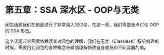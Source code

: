 # 第五章：SSA 深水区 - OOP与无类

闭包话题我们在前面进行了非常深入的讨论，在这一章，我们需要重点讨论 OOP 的 SSA 形态。

这个话题非常需要依赖读者对闭包的理解，我们在无类（Classless）系统构建的时候，需要用到闭包的各种概念来辅助理解修改自身成员和不同容器的值。


